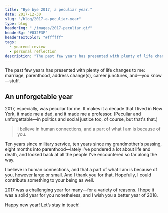 ```yaml
---
title: "Bye bye 2017, a peculiar year."
date: 2017-12-30
slug: "/blog/2017-a-peculiar-year"
type: blog
headerImg: "./images/2017-peculiar.gif"
headerBg: "#032F3F"
headerTextColor: "#ffffff"
tags:
  - yearend review
  - personal reflection
description: "The past few years has presented with plenty of life changes to me: marriage, parenthood, address change(s), career junctures, and—you know—stuff."
---
```


<p class="excerpt">
  The past few years has presented with plenty of life changes to me: marriage, parenthood, address change(s), career junctures, and—you know—stuff.
</p>

<EmbedVideo videoChannel='vimeo' aspectRatioPadding='56.34%'  videoId="249026337" />

## An unforgetable year

2017, especially, was peculiar for me. It makes it a decade that I lived in New York, it made me a dad, and it made me a professor. (Peculiar and unforgettable—in politics and social justice too, of course, but that's that.)

<blockquote class="pullquote qr">
  I believe in human connections, and a part of what I am is because of you.
</blockquote>

Ten years since military service, ten years since my grandmother's passing, eight months into parenthood—lately I've pondered a lot about life and death, and looked back at all the people I've encountered so far along the way.

I believe in human connections, and that a part of what I am is because of you, however large or small. And I thank you for that. Hopefully, I could contribute something to your being as well.

2017 was a challenging year for many&mdash;for a variety of reasons. I hope it was a solid year for you nonetheless, and I wish you a better year of 2018.

Happy new year! Let’s stay in touch!

